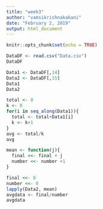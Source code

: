 ```yaml
---
title: "week3"
author: "vamsikrishnakakani"
date: "February 2, 2019"
output: html_document
---
```


```r
knitr::opts_chunk$set(echo = TRUE)
```

```r
DataDF <- read.csv("Data.csv")
DataDF
```

```r
Data1 <- DataDF[,14]
Data2 <- DataDF[,15]
Data1
Data2
```

```r
total <- 0
k <- 0
for(i in seq_along(Data1)){
  total <- total+Data1[i]
  k <- k+1
}
avg <- total/k
avg
```

```r
mean <- function(j){
  final <<- final + j
  number <<- number +1
}
```

```r
final <<- 0
number <<- 0
lapply(Data2, mean)
avgdata <- final/number
avgdata
```

